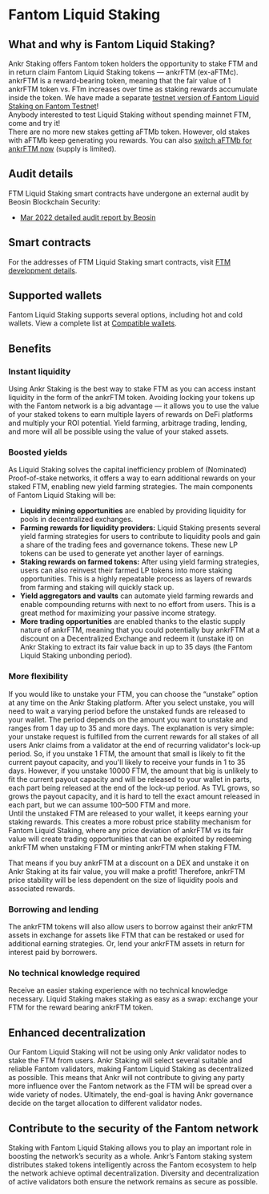 
# Fantom Liquid Staking

## What and why is Fantom Liquid Staking?
Ankr Staking offers Fantom token holders the opportunity to stake FTM and in return claim Fantom Liquid Staking tokens — ankrFTM (ex-aFTMc). 
ankrFTM is a reward-bearing token, meaning that the fair value of 1 ankrFTM token vs. FTm increases over time as staking rewards accumulate inside the token.
<Callout type="tip">
We have made a separate [testnet version of Fantom Liquid Staking on Fantom Testnet](https://testnet.ankr.com/staking/stake/ethereum/)! <br/>
    Anybody interested to test Liquid Staking without spending mainnet FTM, come and try it!<br/>
</Callout>
<Callout type="info">
There are no more new stakes getting aFTMb token. However, old stakes with aFTMb keep generating you rewards. You can also [switch aFTMb for ankrFTM now](https://www.ankr.com/staking/switch/) (supply is limited).
</Callout>


## Audit details
FTM Liquid Staking smart contracts have undergone an external audit by Beosin Blockchain Security:
* [Mar 2022 detailed audit report by Beosin](/pdf/smart_contract_security_audit_ftm.pdf)

## Smart contracts
For the addresses of FTM Liquid Staking smart contracts, visit [FTM development details](/staking-for-developers/dev-details/ftm-liquid-staking-mechanics/#smart-contracts).

## Supported wallets
Fantom Liquid Staking supports several options, including hot and cold wallets. 
View a complete list at [Compatible wallets](/staking-extra/compatible-wallets/).

## Benefits

### Instant liquidity
Using Ankr Staking is the best way to stake FTM as you can access instant liquidity in the form of the ankrFTM token. Avoiding locking your tokens up with the Fantom network is a big advantage — it allows you to use the value of your staked tokens to earn multiple layers of rewards on DeFi platforms and multiply your ROI potential. Yield farming, arbitrage trading, lending, and more will all be possible using the value of your staked assets.

### Boosted yields
As Liquid Staking solves the capital inefficiency problem of (Nominated) Proof-of-stake networks, it offers a way to earn additional rewards on your staked FTM, enabling new yield farming strategies. The main components of Fantom Liquid Staking will be:

* **Liquidity mining opportunities** are enabled by providing liquidity for pools in decentralized exchanges. 
* **Farming rewards for liquidity providers:** Liquid Staking presents several yield farming strategies for users to contribute to liquidity pools and gain a share of the trading fees and governance tokens. These new LP tokens can be used to generate yet another layer of earnings.
* **Staking rewards on farmed tokens:** After using yield farming strategies, users can also reinvest their farmed LP tokens into more staking opportunities. This is a highly repeatable process as layers of rewards from farming and staking will quickly stack up.
* **Yield aggregators and vaults** can automate yield farming rewards and enable compounding returns with next to no effort from users. This is a great method for maximizing your passive income strategy.
* **More trading opportunities** are enabled thanks to the elastic supply nature of ankrFTM, meaning that you could potentially buy ankrFTM at a discount on a Decentralized Exchange and redeem it (unstake it) on Ankr Staking to extract its fair value back in up to 35 days (the Fantom Liquid Staking unbonding period).

### More flexibility
If you would like to unstake your FTM, you can choose the “unstake” option at any time on the Ankr Staking platform. 
After you select unstake, you will need to wait a varying period before the unstaked funds are released to your wallet.
The period depends on the amount you want to unstake and ranges from 1 day up to 35 and more days. The explanation is very simple: your unstake request is fulfilled from the current rewards for all stakes of all users Ankr claims from a validator at the end of recurring validator's lock-up period.
So, if you unstake 1 FTM, the amount that small is likely to fit the current payout capacity, and you'll likely to receive your funds in 1 to 35 days.
However, if you unstake 10000 FTM, the amount that big is unlikely to fit the current payout capacity and will be released to your wallet in parts, each part being released at the end of the lock-up period. As TVL grows, so grows the payout capacity, and it is hard to tell the exact amount released in each part, but we can assume 100–500 FTM and more.   
Until the unstaked FTM are released to your wallet, it keeps earning your staking rewards. 
This creates a more robust price stability mechanism for Fantom Liquid Staking, where any price deviation of ankrFTM vs its fair value will create trading opportunities that can be exploited by redeeming ankrFTM when unstaking FTM or minting ankrFTM when staking FTM.

That means if you buy ankrFTM at a discount on a DEX and unstake it on Ankr Staking at its fair value, you will make a profit! Therefore, ankrFTM price stability will be less dependent on the size of liquidity pools and associated rewards.

### Borrowing and lending
The ankrFTM tokens will also allow users to borrow against their ankrFTM assets in exchange for assets like FTM that can be restaked or used for additional earning strategies. Or, lend your ankrFTM assets in return for interest paid by borrowers.

### No technical knowledge required
Receive an easier staking experience with no technical knowledge necessary. Liquid Staking makes staking as easy as a swap: exchange your FTM for the reward bearing ankrFTM token.

## Enhanced decentralization

Our Fantom Liquid Staking will not be using only Ankr validator nodes to stake the FTM from users. Ankr Staking will select several suitable and reliable Fantom validators, making Fantom Liquid Staking as decentralized as possible. This means that Ankr will not contribute to giving any party more influence over the Fantom network as the FTM will be spread over a wide variety of nodes. Ultimately, the end-goal is having Ankr governance decide on the target allocation to different validator nodes.

## Contribute to the security of the Fantom network

Staking with Fantom Liquid Staking allows you to play an important role in boosting the network’s security as a whole. Ankr’s Fantom staking system distributes staked tokens intelligently across the Fantom ecosystem to help the network achieve optimal decentralization. Diversity and decentralization of active validators both ensure the network remains as secure as possible.